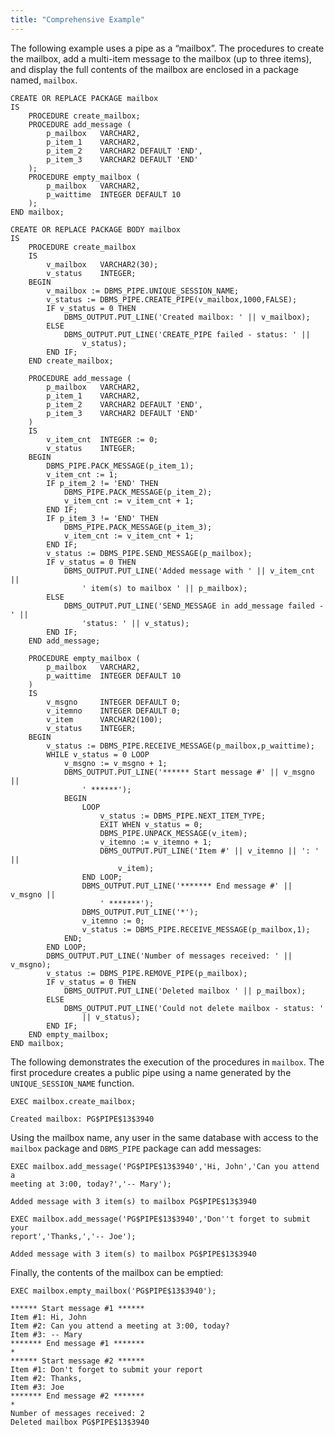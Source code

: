 ```yaml
---
title: "Comprehensive Example"
---
```


The following example uses a pipe as a “mailbox”. The procedures to create the mailbox, add a multi-item message to the mailbox (up to three items), and display the full contents of the mailbox are enclosed in a package named, `mailbox`.

```
CREATE OR REPLACE PACKAGE mailbox
IS
    PROCEDURE create_mailbox;
    PROCEDURE add_message (
        p_mailbox   VARCHAR2,
        p_item_1    VARCHAR2,
        p_item_2    VARCHAR2 DEFAULT 'END',
        p_item_3    VARCHAR2 DEFAULT 'END'
    );
    PROCEDURE empty_mailbox (
        p_mailbox   VARCHAR2,
        p_waittime  INTEGER DEFAULT 10
    );
END mailbox;

CREATE OR REPLACE PACKAGE BODY mailbox
IS
    PROCEDURE create_mailbox
    IS
        v_mailbox   VARCHAR2(30);
        v_status    INTEGER;
    BEGIN
        v_mailbox := DBMS_PIPE.UNIQUE_SESSION_NAME;
        v_status := DBMS_PIPE.CREATE_PIPE(v_mailbox,1000,FALSE);
        IF v_status = 0 THEN
            DBMS_OUTPUT.PUT_LINE('Created mailbox: ' || v_mailbox);
        ELSE
            DBMS_OUTPUT.PUT_LINE('CREATE_PIPE failed - status: ' ||
                v_status);
        END IF;
    END create_mailbox;

    PROCEDURE add_message (
        p_mailbox   VARCHAR2,
        p_item_1    VARCHAR2,
        p_item_2    VARCHAR2 DEFAULT 'END',
        p_item_3    VARCHAR2 DEFAULT 'END'
    )
    IS
        v_item_cnt  INTEGER := 0;
        v_status    INTEGER;
    BEGIN
        DBMS_PIPE.PACK_MESSAGE(p_item_1);
        v_item_cnt := 1;
        IF p_item_2 != 'END' THEN
            DBMS_PIPE.PACK_MESSAGE(p_item_2);
            v_item_cnt := v_item_cnt + 1;
        END IF;
        IF p_item_3 != 'END' THEN
            DBMS_PIPE.PACK_MESSAGE(p_item_3);
            v_item_cnt := v_item_cnt + 1;
        END IF;
        v_status := DBMS_PIPE.SEND_MESSAGE(p_mailbox);
        IF v_status = 0 THEN
            DBMS_OUTPUT.PUT_LINE('Added message with ' || v_item_cnt ||
                ' item(s) to mailbox ' || p_mailbox);
        ELSE
            DBMS_OUTPUT.PUT_LINE('SEND_MESSAGE in add_message failed - ' ||
                'status: ' || v_status);
        END IF;
    END add_message;

    PROCEDURE empty_mailbox (
        p_mailbox   VARCHAR2,
        p_waittime  INTEGER DEFAULT 10
    )
    IS
        v_msgno     INTEGER DEFAULT 0;
        v_itemno    INTEGER DEFAULT 0;
        v_item      VARCHAR2(100);
        v_status    INTEGER;
    BEGIN
        v_status := DBMS_PIPE.RECEIVE_MESSAGE(p_mailbox,p_waittime);
        WHILE v_status = 0 LOOP
            v_msgno := v_msgno + 1;
            DBMS_OUTPUT.PUT_LINE('****** Start message #' || v_msgno ||
                ' ******');
            BEGIN
                LOOP
                    v_status := DBMS_PIPE.NEXT_ITEM_TYPE;
                    EXIT WHEN v_status = 0;
                    DBMS_PIPE.UNPACK_MESSAGE(v_item);
                    v_itemno := v_itemno + 1;
                    DBMS_OUTPUT.PUT_LINE('Item #' || v_itemno || ': ' ||
                        v_item);
                END LOOP;
                DBMS_OUTPUT.PUT_LINE('******* End message #' || v_msgno ||
                    ' *******');
                DBMS_OUTPUT.PUT_LINE('*');
                v_itemno := 0;
                v_status := DBMS_PIPE.RECEIVE_MESSAGE(p_mailbox,1);
            END;
        END LOOP;
        DBMS_OUTPUT.PUT_LINE('Number of messages received: ' || v_msgno);
        v_status := DBMS_PIPE.REMOVE_PIPE(p_mailbox);
        IF v_status = 0 THEN
            DBMS_OUTPUT.PUT_LINE('Deleted mailbox ' || p_mailbox);
        ELSE
            DBMS_OUTPUT.PUT_LINE('Could not delete mailbox - status: '
                || v_status);
        END IF;
    END empty_mailbox;
END mailbox;
```

The following demonstrates the execution of the procedures in `mailbox`. The first procedure creates a public pipe using a name generated by the `UNIQUE_SESSION_NAME` function.

```
EXEC mailbox.create_mailbox;

Created mailbox: PG$PIPE$13$3940
```

Using the mailbox name, any user in the same database with access to the `mailbox` package and `DBMS_PIPE` package can add messages:

```
EXEC mailbox.add_message('PG$PIPE$13$3940','Hi, John','Can you attend a
meeting at 3:00, today?','-- Mary');

Added message with 3 item(s) to mailbox PG$PIPE$13$3940

EXEC mailbox.add_message('PG$PIPE$13$3940','Don''t forget to submit your
report','Thanks,','-- Joe');

Added message with 3 item(s) to mailbox PG$PIPE$13$3940
```

Finally, the contents of the mailbox can be emptied:

```
EXEC mailbox.empty_mailbox('PG$PIPE$13$3940');

****** Start message #1 ******
Item #1: Hi, John
Item #2: Can you attend a meeting at 3:00, today?
Item #3: -- Mary
******* End message #1 *******
*
****** Start message #2 ******
Item #1: Don't forget to submit your report
Item #2: Thanks,
Item #3: Joe
******* End message #2 *******
*
Number of messages received: 2
Deleted mailbox PG$PIPE$13$3940
```
